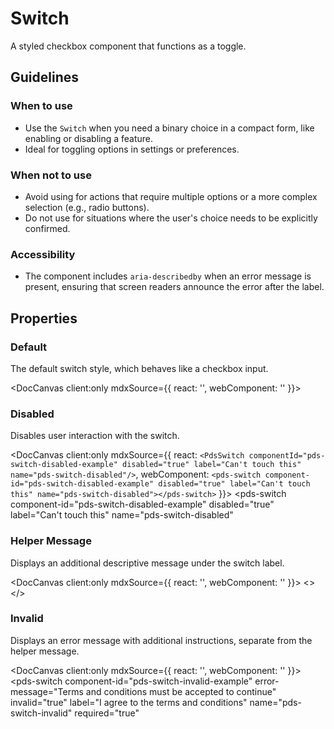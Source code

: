 
# Switch

A styled checkbox component that functions as a toggle.

## Guidelines

### When to use
- Use the `Switch` when you need a binary choice in a compact form, like enabling or disabling a feature.
- Ideal for toggling options in settings or preferences.

### When not to use
- Avoid using for actions that require multiple options or a more complex selection (e.g., radio buttons).
- Do not use for situations where the user's choice needs to be explicitly confirmed.

### Accessibility
- The component includes `aria-describedby` when an error message is present, ensuring that screen readers announce the error after the label.

## Properties

<DocArgsTable componentName="pds-switch" docSource={components} />


### Default

The default switch style, which behaves like a checkbox input.

<DocCanvas client:only
  mdxSource={{
    react: '<PdsSwitch componentId="pds-switch-default-example" label="Default Switch" name="pds-switch-default" />',
    webComponent: '<pds-switch component-id="pds-switch-default-example" label="Default Switch" name="pds-switch-default"></pds-switch>'
  }}>
  <div>
    <pds-switch
      component-id="pds-switch-default-example"
      label="Default Switch"
      name="pds-switch-default"
    ></pds-switch>
  </div>
</DocCanvas>

### Disabled

Disables user interaction with the switch.

<DocCanvas client:only
  mdxSource={{
    react: `<PdsSwitch componentId="pds-switch-disabled-example" disabled="true" label="Can't touch this" name="pds-switch-disabled"/>`,
    webComponent: `<pds-switch component-id="pds-switch-disabled-example" disabled="true" label="Can't touch this" name="pds-switch-disabled"></pds-switch>`
}}>
  <pds-switch
    component-id="pds-switch-disabled-example"
    disabled="true"
    label="Can't touch this"
    name="pds-switch-disabled"
  ></pds-switch>
</DocCanvas>

### Helper Message

Displays an additional descriptive message under the switch label.

<DocCanvas client:only
  mdxSource={{
    react: '<PdsSwitch componentId="pds-switch-helper-example" helperMessage="Save my login details for next time." label="Remember me" name="pds-switch-helper"/>',
    webComponent: '<pds-switch component-id="pds-switch-helper-example" helper-message="Save my login details for next time." label="Remember me" name="pds-switch-helper"></pds-switch>'
  }}>
  <>
    <pds-switch
      component-id="pds-switch-helper-example"
      helper-message="Save my login details for next time."
      label="Remember me"
      name="pds-switch-helper"
    ></pds-switch>
  </>
</DocCanvas>

### Invalid

Displays an error message with additional instructions, separate from the helper message.

<DocCanvas client:only
  mdxSource={{
    react: '<PdsSwitch componentId="pds-switch-invalid-example" errorMessage="Terms and conditions must be accepted to continue" invalid="true" label="I agree to the terms and conditions" name="pds-switch-invalid" required="true"/>',
    webComponent: '<pds-switch component-id="pds-switch-invalid-example" error-message="Terms and conditions must be accepted to continue" invalid="true" label="I agree to the terms and conditions" name="pds-switch-invalid" required="true"></pds-switch>'
}}>
  <pds-switch
    component-id="pds-switch-invalid-example"
    error-message="Terms and conditions must be accepted to continue"
    invalid="true"
    label="I agree to the terms and conditions"
    name="pds-switch-invalid"
    required="true"
  ></pds-switch>
</DocCanvas>
